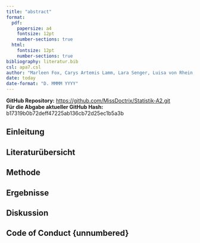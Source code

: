 ```yaml
---
title: "abstract"
format:
  pdf:
    papersize: a4
    fontsize: 12pt
    number-sections: true
  html:
    fontsize: 12pt
    number-sections: true
bibliography: literatur.bib
csl: apa7.csl
author: "Marleen Fox, Carys Artemis Lamm, Lara Senger, Luisa von Rhein, Mino Wittemann"
date: today
date-format: "D. MMMM YYYY"
---
```


**GitHub Repository:** <https://github.com/MissDoctrix/Statistik-A2.git>\
**Für die Abgabe aktueller GitHub Hash:** b17319b0b72deff47225ab136cb72d25ec1b5a3b

## Einleitung

## Literaturübersicht

## Methode

## Ergebnisse

## Diskussion

## Code of Conduct {unnumbered}
